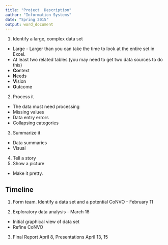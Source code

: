 ```yaml
---
title: "Project  Description"
author: "Information Systems"
date: "Spring 2015"
output: word_document
---
```



1.  Identify a large, complex data set
  -  Large - Larger than you can take the time to look at the entire set in Excel.
  -  At least two related tables (you may need to get two data sources to do this)
  -  **Co**ntext
  -  **N**eeds
  -  **V**ision
  -  **O**utcome
2.  Process it
  -  The data must need processing
  -  Missing values
  -  Data entry errors
  -  Collapsing categories
3.  Summarize it
  -  Data summaries
  -  Visual
4.  Tell a story
5.  Show a picture
  -  Make it pretty.
  
Timeline
--------

1.  Form team. Identify a data set and a potential CoNVO - February 11

2.  Exploratory data analysis - March 18
  -  Initial graphical view of data set
  -  Refine CoNVO
3.  Final Report April 8,  Presentations April 13, 15  

